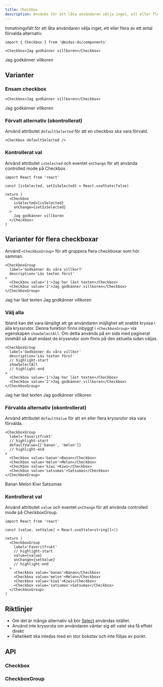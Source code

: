 ```yaml
---
title: Checkbox
description: Används för att låta användaren välja inget, ett eller flera alternativ.
---
```



<ComponentHeader
  name='Checkbox'
  friendlyName='Kryssruta'
/>

Inmatningsfält för att låta användaren välja inget, ett eller flera av ett antal förvalda alternativ.

```tsx
import { Checkbox } from '@midas-ds/components'
```

```tsx
<Checkbox>Jag godkänner villkoren</Checkbox>
```

<div className='card'>
  <Checkbox>Jag godkänner villkoren</Checkbox>
</div>

## Varianter

### Ensam checkbox

```tsx
<Checkbox>Jag godkänner villkoren</Checkbox>
```

<div className='card'>
  <Checkbox>Jag godkänner villkoren</Checkbox>
</div>

### Förvalt alternativ (okontrollerat)

Använd attributet `defaultSelected` för att en checkbox ska vara förvald.

```tsx
<Checkbox defaultSelected />
```

<div className='card'>
  <Checkbox defaultSelected />
</div>

### Kontrollerat val

Använd attributet `isSelected` och eventet `onChange` för att använda controlled mode på Checkbox.

```tsx
import React from 'react'

const [isSelected, setIsSelected] = React.useState(false)

return (
  <Checkbox
    isSelected={isSelected}
    onChange={setIsSelected}
  >
    Jag godkänner villkoren
  </Checkbox>
)
```

<div className='card'>
  <ControlledExample />
</div>

## Varianter för flera checkboxar

Använd `<CheckboxGroup>` för att gruppera flera checkboxar som hör samman.

```tsx
<CheckboxGroup
  label='Godkänner du våra villkor?'
  description='Läs texten först'
>
  <Checkbox value='1'>Jag har läst texten</Checkbox>
  <Checkbox value='2'>Jag godkänner villkoren</Checkbox>
</CheckboxGroup>
```

<div className='card'>
  <CheckboxGroup
    label='Godkänner du våra villkor?'
    description='Läs texten först'
  >
    <Checkbox value='1'>Jag har läst texten</Checkbox>
    <Checkbox value='2'>Jag godkänner villkoren</Checkbox>
  </CheckboxGroup>
</div>

### Välj alla

Ibland kan det vara lämpligt att ge användaren möjlighet att snabbt kryssa i alla kryssrutor.
Denna funktion finns inbyggt i `<CheckboxGroup>` via egenskapen `showSelectAll`.
Om detta används på en sida med paginerat innehåll så skall endast de kryssrutor som finns på den aktuella sidan väljas.

```tsx
<CheckboxGroup
  label='Godkänner du våra villkor'
  description='Läs texten först'
  // highlight-start
  showSelectAll
  // highlight-end
>
  <Checkbox value='1'>Jag har läst texten</Checkbox>
  <Checkbox value='2'>Jag godkänner villkoren</Checkbox>
</CheckboxGroup>
```

<div className='card'>
  <CheckboxGroup
    label="Godkänner du våra villkor"
    description="Läs texten först"
    showSelectAll
  >
    <Checkbox value='1'>Jag har läst texten</Checkbox>
    <Checkbox value='2'>Jag godkänner villkoren</Checkbox>

  </CheckboxGroup>
</div>

### Förvalda alternativ (okontrollerat)

Använd attributet `defaultValue` för att en eller flera kryssrutor ska vara förvalda.

```tsx
<CheckboxGroup
  label='Favoritfrukt'
  // highlight-start
  defaultValue={['banan', 'melon']}
  // highlight-end
>
  <Checkbox value='banan'>Banan</Checkbox>
  <Checkbox value='melon'>Melon</Checkbox>
  <Checkbox value='kiwi'>Kiwi</Checkbox>
  <Checkbox value='satsumas'>Satsumas</Checkbox>
</CheckboxGroup>
```

<div className='card'>
  <CheckboxGroup
    label='Favoritfrukt'
    defaultValue={['banan', 'melon']}
  >
    <Checkbox value='banan'>Banan</Checkbox>
    <Checkbox value='melon'>Melon</Checkbox>
    <Checkbox value='kiwi'>Kiwi</Checkbox>
    <Checkbox value='satsumas'>Satsumas</Checkbox>
  </CheckboxGroup>
</div>

### Kontrollerat val

Använd attributet `value` och eventet `onChange` för att använda controlled mode på CheckboxGroup.

```tsx
import React from 'react'

const [value, setValue] = React.useState<string[]>()

return (
  <CheckboxGroup
    label='Favoritfrukt'
    // highlight-start
    value={value}
    onChange={setValue}
    // highlight-end
  >
    <Checkbox value='banan'>Banan</Checkbox>
    <Checkbox value='melon'>Melon</Checkbox>
    <Checkbox value='kiwi'>Kiwi</Checkbox>
    <Checkbox value='satsumas'>Satsumas</Checkbox>
  </CheckboxGroup>
)
```

<div className='card'>
  <ControlledGroupExample />
</div>

## Riktlinjer

- Om det är många alternativ så bör [Select](/components/select) användas istället.
- Använd inte kryssruta om användaren väntar sig att valet ska få effekt direkt
- Fältetikett ska inledas med en stor bokstav och inte följas av punkt.

## API

### Checkbox

<PropTable name='Checkbox' />

### CheckboxGroup

<PropTable
  name='CheckboxGroup'
  defaultOpen={false}
/>
